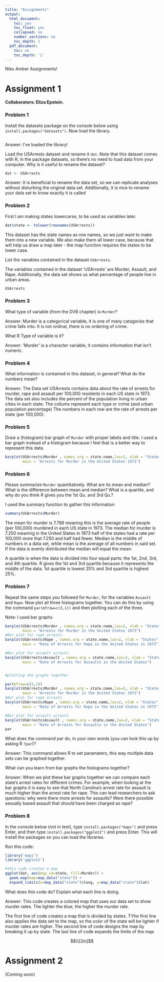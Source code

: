```yaml
---
title: "Assignments"
output:
  html_document:
    toc: yes
    toc_float: yes
    collapsed: no
    number_sections: no
    toc_depth: 1
  pdf_document:
    toc: no
    toc_depth: '1'
---
```

Niko Amber Assignments!

# Assignment 1
 
**Collaborators: Eliza Epstein. **

### Problem 1 

Install the datasets package on the console below using `install.packages("datasets")`. Now load the library.

```r

```

Answer: I've loaded the library!

Load the USArrests dataset and rename it `dat`. Note that this dataset comes with R, in the package datasets, so there's no need to load data from your computer. Why is it useful to rename the dataset?

```r
dat <- USArrests
```

Answer: It is beneficial to rename the data set, so we can replicate analyses without disturbing the 
original data set. Additionally, it is nice to rename your data set to know exactly it is called

### Problem 2

First I am making states lowercarse, to be used as variables later.

```r
dat$state <- tolower(rownames(USArrests))
```

This dataset has the state names as row names, so we just want to make them into a new variable. We also make them all lower case, because that will help us draw a map later - the map function requires the states to be lower case.


List the variables contained in the dataset `USArrests`.

The variables contained in the dataset 'USArrests' are Murder, Assault, and Rape. Additionally, the data set shows us what percentage of people live in urban areas.
```r
USArrests
```

### Problem 3 

What type of variable (from the DVB chapter) is `Murder`? 

Answer: Murder is a categorical variable, it is one of many catagories that crime falls into.
It is not ordinal, there is no ordering of crime.

What R Type of variable is it?

Answer: 'Murder' is a character variable, it contains information that isn't numeric.


### Problem 4

What information is contained in this dataset, in general? What do the numbers mean? 

Answer: The Data set USArrests contains data about the rate of arrests for murder, rape and assault per 100,000 residents in each US state in 1973. The data set also includes the percent of the population living in urban cities in each state. The collums represent each type or crime (and urban population percentage) The numbers in each row are the rate of arrests per state (per 100,000).

### Problem 5

Draw a (histogram) bar graph of `Murder` with proper labels and title.
I used a bar graph instead of a histogram because I feel that is a better way to represent this data.

```r
barplot(USArrests$Murder , names.arg = state.name,las=2, xlab = "States", ylab = "Rate of Murder Arrests per 100,000 people",
        main = "Arrests for Murder in the United States 1973")
```

### Problem 6

Please summarize `Murder` quantitatively. What are its mean and median? What is the difference between mean and median? What is a quartile, and why do you think R gives you the 1st Qu. and 3rd Qu.?

I used the summary function to gather this information 

```r
summary(USArrests$Murder)
```

The mean for murder is 7.788 meaning this is the average rate of people (per 100,000) murdered in each US state in 1973. The median for murder is 7.250 meaning in the United States in 1973 half of the states had a rate per 100,000 more that 7.250 and half had fewer. Median is the middle of numbers in a data set, while mean is the average of all numbers in said set. If the data is evenly distributed the median will equal the mean.

A quartile is when the data is divided into four equal parts: the 1st, 2nd, 3rd, and 4th quartile. R gives the 1st and 3rd quartile because it represents the middle of the data. 1st quartile is lowest 25% and 3rd quartile is highest 25%.

### Problem 7

Repeat the same steps you followed for `Murder`, for the variables `Assault` and `Rape`. Now plot all three histograms together. You can do this by using the command `par(mfrow=c(3,1))` and then plotting each of the three. 

Note: I used bar graphs

```r
barplot(USArrests$Murder , names.arg = state.name,las=2, xlab = "States", ylab = "Rate of Murder Arrests per 100,000 people",
        main = "Arrests for Murder in the United States 1973")
#Bar plot for rape arrests
barplot(USArrests$Rape , names.arg = state.name,las=2, xlab = "States", ylab = "Rate of Arrests for Rapes per 100,000 people",
        main = "Rate of Arrests for Rape in the United States in 1973")

#Bar plot for assault arrests
barplot(USArrests$Assault , names.arg = state.name,las=2, xlab = "States", ylab = "Rate of Arrests for Assault per 100,000",
        main = "Rate of Arrests for Assaults in the United States")


#plotting the graphs together

par(mfrow=c(3,1)) 
barplot(USArrests$Murder , names.arg = state.name,las=2, xlab = "States", ylab = "Rate of Murder Arrests per 100,000 people",
        main = "Arrests for Murder in the United States 1973")
#Bar plot for rape arrests
barplot(USArrests$Rape , names.arg = state.name,las=2, xlab = "States", ylab = "Rate of Arrests for Rapes per 100,000 people",
        main = "Rate of Arrests for Rape in the United States in 1973")

#Bar plot for assault arrests
barplot(USArrests$Assault , names.arg = state.name,las=2, xlab = "States", ylab = "Rate of Arrests for Assault per 100,000",
        main = "Rate of Arrests for Assaults in the United States")
par
```

What does the command par do, in your own words (you can look this up by asking R `?par`)?

Answer: This command allows R to set paramaters, this way multiple data sets can be graphed together.

What can you learn from bar graphs the histograms together?

Answer: When we plot these bar graphs together we can compare each state's arrest rates for different crimes. For example, when looking at the bar graphs it is easy to see that North Carolina's arrest rate for assault is much higher than the arrest rate for rape. This can lead researchers to ask questions: why were there more arrests for assaults? Were there possible sexually based assault that should have been charged as rape?
  
### Problem 8

In the console below (not in text), type `install.packages("maps")` and press Enter, and then type `install.packages("ggplot2")` and press Enter. This will install the packages so you can load the libraries.

Run this code:

```r
library('maps') 
library('ggplot2') 

#this code creates a map
ggplot(dat, aes(map_id=state, fill=Murder)) + 
  geom_map(map=map_data("state")) + 
  expand_limits(x=map_data("state")$long, y=map_data("state")$lat)
```

What does this code do? Explain what each line is doing.

Answer: This code creates a colored map that uses our data set to show murder rates. The lighter the blue, the higher the murder rate. 

The first line of code creates a map that is divided by states. TYhe first line also applies the data set to the map, so the color of the state will be lighter if murder rates are higher. The second line of code designs the map by breaking it up by state. The last line of code expands the limits of the map


$$\\[2in]$$




# Assignment 2 

(Coming soon)